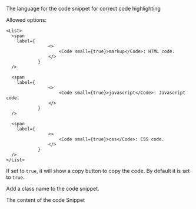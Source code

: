 
<PackageInstallGuide packageName="@wpmudev/sui-code-snippet" />

<Section title="Props" border={true}>
  <PropSection title="language" type="string" defaultValue="javascript">
    <p>The language for the code snippet for correct code highlighting</p>
    <p>Allowed options:</p>

    <List>
      <span
        label={
					<>
						<Code small={true}>markup</Code>: HTML code.
					</>
				}
      />

      <span
        label={
					<>
						<Code small={true}>javascript</Code>: Javascript code.
					</>
				}
      />

      <span
        label={
					<>
						<Code small={true}>css</Code>: CSS code.
					</>
				}
      />
    </List>
  </PropSection>

  <PropSection title="copy" type="boolean" defaultValue="true">
    <p>
      If set to <Code small={true}>true</Code>, it will show a copy button to
      copy the code. By default it is set to
      <Code small={true}>true</Code>.
    </p>
  </PropSection>

  <PropSection title="className" type="string">
    <p>Add a class name to the code snippet.</p>
  </PropSection>

  <PropSection title="children" type="React Node">
    <p>The content of the code Snippet</p>
  </PropSection>
</Section>

<CommonPropsNotice />
